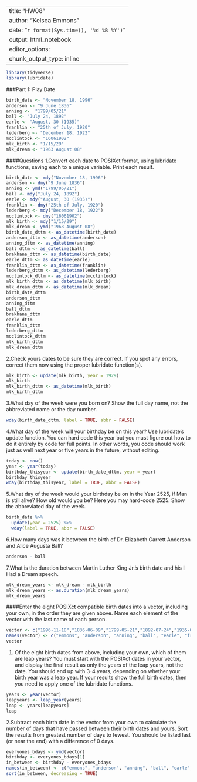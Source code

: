 
---
title: "HW08"
author: "Kelsea Emmons"
date: "`r format(Sys.time(), '%d %B %Y')`"
output: html_notebook
editor_options: 
  chunk_output_type: inline
---

```r
library(tidyverse)
library(lubridate)
```

###Part 1: Play Date

```r
birth_date <- "November 18, 1996"
anderson <- "9 June 1836"
anning <-  "1799/05/21"
ball <- "July 24, 1892"
earle <- "August, 30 (1935)"
franklin <- "25th of July, 1920"
lederberg <- "December 18, 1922"
mcclintock <- "16061902"
mlk_birth <- "1/15/29"
mlk_dream <- "1963 August 08"
```

####Questions
1.Convert each date to POSIXct format, using lubridate functions, saving each to a unique variable. Print each result.
```r
birth_date <- mdy("November 18, 1996")
anderson <- dmy("9 June 1836")
anning <- ymd("1799/05/21")
ball <- mdy("July 24, 1892")
earle <- mdy("August, 30 (1935)")
franklin <- dmy("25th of July, 1920")
lederberg <- mdy("December 18, 1922")
mcclintock <- dmy("16061902")
mlk_birth <- mdy("1/15/29")
mlk_dream <- ymd("1963 August 08")
birth_date_dttm <- as_datetime(birth_date)
anderson_dttm <- as_datetime(anderson)
anning_dttm <- as_datetime(anning)
ball_dttm <- as_datetime(ball)
brakhane_dttm <- as_datetime(birth_date)
earle_dttm <- as_datetime(earle)
franklin_dttm <- as_datetime(franklin)
lederberg_dttm <- as_datetime(lederberg)
mcclintock_dttm <- as_datetime(mcclintock)
mlk_birth_dttm <- as_datetime(mlk_birth)
mlk_dream_dttm <- as_datetime(mlk_dream)
birth_date_dttm
anderson_dttm
anning_dttm
ball_dttm
brakhane_dttm
earle_dttm
franklin_dttm
lederberg_dttm
mcclintock_dttm
mlk_birth_dttm
mlk_dream_dttm
```


2.Check yours dates to be sure they are correct. If you spot any errors, correct them now using the proper lubridate function(s).
```r
mlk_birth <- update(mlk_birth, year = 1929)
mlk_birth
mlk_birth_dttm <- as_datetime(mlk_birth)
mlk_birth_dttm
```


3.What day of the week were you born on? Show the full day name, not the abbreviated name or the day number.

```r
wday(birth_date_dttm, label = TRUE, abbr = FALSE)
```


4.What day of the week will your birthday be on this year? Use lubridate’s update function. You can hard code this year but you must figure out how to do it entirely by code for full points. In other words, you code should work just as well next year or five years in the future, without editing.

```r
today <- now()
year <- year(today)
birthday_thisyear <- update(birth_date_dttm, year = year)
birthday_thisyear
wday(birthday_thisyear, label = TRUE, abbr = FALSE)
```


5.What day of the week would your birthday be on in the Year 2525, if Man is still alive? How old would you be? Here you may hard-code 2525. Show the abbreviated day of the week.

```r
birth_date %>%
  update(year = 2525) %>% 
  wday(label = TRUE, abbr = FALSE)
```


6.How many days was it between the birth of Dr. Elizabeth Garrett Anderson and Alice Augusta Ball?

```r
anderson - ball
```


7.What is the duration between Martin Luther King Jr.’s birth date and his I Had a Dream speech.
```r
mlk_dream_years <- mlk_dream - mlk_birth
mlk_dream_years <- as.duration(mlk_dream_years)
mlk_dream_years
```


####Enter the eight POSIXct compatible birth dates into a vector, including your own, in the order they are given above. Name each element of the vector with the last name of each person.

```r
vector <- c("1996-11-18","1836-06-09","1799-05-21","1892-07-24","1935-08-30","1920-07-25","1922-12-18","1902-06-16","1929-01-15")
names(vector) <- c("emmons", "anderson", "anning", "ball", "earle", "franklin", "lederberg", "mcclintock", "king")
vector
```

1. Of the eight birth dates from above, including your own, which of them are leap years? You must
    start with the POSIXct dates in your vector, and
    display the final result as only the years of the leap years, not the date.     You should end up with 3-4 years, depending on whether your birth year was a     leap year. If your results show the full birth dates, then you need to apply     one of the lubridate functions.
    
```r
years <- year(vector)
leapyears <- leap_year(years)
leap <- years[leapyears]
leap
```

2.Subtract each birth date in the vector from your own to calculate the number of days that have passed between their birth dates and yours. Sort the results from greatest number of days to fewest. You should be listed last (or near the end) with a difference of 0 days.

```r
everyones_bdays <- ymd(vector)
birthday <- everyones_bdays[1]
in_between <- birthday - everyones_bdays
names(in_between) <- c("emmons", "anderson", "anning", "ball", "earle", "franklin", "lederberg", "mcclintock", "king")
sort(in_between, decreasing = TRUE)

```


